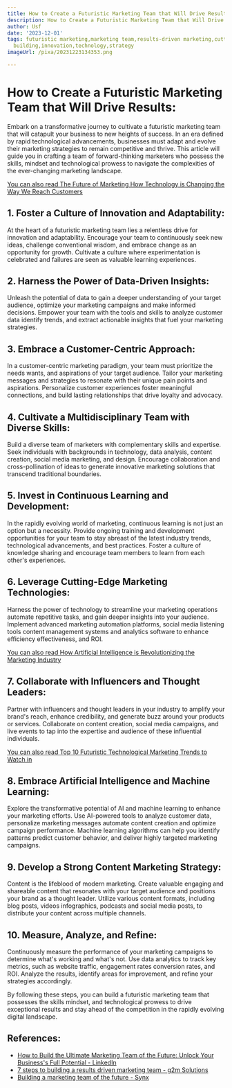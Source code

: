 ```yaml
---
title: How to Create a Futuristic Marketing Team that Will Drive Results
description: How to Create a Futuristic Marketing Team that Will Drive Results
author: Usf
date: '2023-12-01'
tags: futuristic marketing,marketing team,results-driven marketing,cutting-edge marketing,team
  building,innovation,technology,strategy
imageUrl: /pixa/20231223134353.png

---
```

# How to  Create a Futuristic Marketing Team that Will Drive Results:

Embark on a transformative journey to cultivate a futuristic marketing  team that will catapult your business to new heights of success. In an era defined  by rapid  technological advancements, businesses must adapt and evolve their marketing strategies to remain  competitive and thrive. This article will guide you in  crafting a team  of forward-thinking  marketers who  possess the skills, mindset and technological prowess to navigate the complexities of the ever-changing marketing landscape.

[You can also read The Future of Marketing How Technology is Changing the Way We Reach Customers](The%20Future%20of%20Marketing%20How%20Technology%20is%20Changing%20the%20Way%20We%20Reach%20Customers)


##  1. Foster a Culture of Innovation and Adaptability:

At the heart of a futuristic marketing team lies a relentless  drive for innovation and adaptability. Encourage your team to continuously seek new ideas, challenge conventional wisdom, and embrace change as an opportunity for growth. Cultivate a culture where experimentation is celebrated and  failures are  seen as valuable learning experiences.

## 2. Harness the  Power of Data-Driven Insights:

Unleash the potential of  data to  gain a deeper understanding of your target audience, optimize your marketing campaigns and make informed decisions. Empower your team with the  tools and skills to analyze customer data identify trends, and extract actionable insights that fuel your marketing strategies.

## 3. Embrace a Customer-Centric Approach:

In a customer-centric marketing paradigm, your team must prioritize the needs  wants, and aspirations of  your target audience. Tailor your marketing messages and strategies to resonate with their  unique pain points and aspirations. Personalize customer experiences foster meaningful connections, and build lasting relationships that  drive loyalty and advocacy.

##  4. Cultivate a Multidisciplinary Team with Diverse Skills:

Build  a diverse  team  of marketers  with complementary skills and expertise. Seek individuals with backgrounds in technology, data analysis, content creation, social media marketing, and design. Encourage collaboration and  cross-pollination of  ideas to generate innovative marketing solutions that transcend traditional boundaries.

## 5. Invest in Continuous Learning and Development:

In the rapidly evolving world of marketing, continuous  learning is not just an option  but a necessity. Provide ongoing training and development opportunities for your team to stay  abreast of the latest industry trends, technological advancements, and best  practices. Foster a culture of knowledge sharing and encourage team members to learn from  each other's experiences.

## 6.  Leverage  Cutting-Edge Marketing Technologies:

Harness the power  of technology to streamline your  marketing operations automate repetitive tasks, and  gain deeper  insights into your audience. Implement advanced marketing automation platforms, social media listening tools content management systems  and analytics software to enhance efficiency  effectiveness, and ROI.

[You can  also read  How Artificial Intelligence is Revolutionizing the Marketing Industry](How%20Artificial%20Intelligence%20is%20Revolutionizing%20the%20Marketing%20Industry)


## 7. Collaborate with Influencers and Thought Leaders:

Partner  with influencers and thought leaders in your industry to amplify your brand's reach, enhance credibility, and generate buzz around your products or services. Collaborate on  content creation, social media campaigns, and live events to tap into the expertise  and audience of these influential individuals.

[You can also read Top 10 Futuristic Technological Marketing  Trends to Watch in](Top%2010%20Futuristic%20Technological%20Marketing%20Trends%20to%20Watch%20in)


## 8. Embrace Artificial Intelligence and  Machine Learning:

Explore the transformative potential of AI and machine learning to  enhance your marketing efforts. Use AI-powered tools to analyze  customer data, personalize marketing  messages automate content creation and optimize campaign performance. Machine learning algorithms can help you identify patterns predict customer behavior, and deliver highly targeted  marketing campaigns.

## 9.  Develop a Strong Content Marketing Strategy:

Content is the lifeblood of modern marketing. Create valuable engaging and shareable content that resonates with your target audience and positions your brand as a thought leader. Utilize various content formats, including blog posts, videos infographics, podcasts  and social media posts,  to distribute  your content across multiple channels.

## 10. Measure, Analyze, and Refine:

Continuously measure the performance of your  marketing campaigns  to determine what's working and  what's not. Use data analytics to  track key metrics, such as website traffic, engagement rates conversion rates, and  ROI. Analyze  the results, identify areas for improvement, and refine your strategies accordingly.

By following  these steps, you can build a futuristic marketing  team that possesses the skills mindset, and technological  prowess to drive exceptional results and stay ahead of the competition in  the rapidly evolving digital  landscape.

## References:
- [How to Build the Ultimate Marketing Team of the Future: Unlock Your Business's Full Potential - LinkedIn](https://www.linkedin.com/pulse/how-build-ultimate-marketing-team-future-unlock-your-businesss-davis)
- [7 steps to building a results driven marketing team - g2m Solutions](https://www.g2msolutions.com.au/blog/7-key-steps-to-successfully-managing-your-marketing-team)
- [Building a marketing team of the future - Synx](https://www.synx.com.au/building-a-marketing-team-of-the-future)
